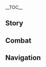 {{CharacterTabs}}
{{LanguageTabs}}

__TOC__
==Story==
{{VO/Story
|character           = Ganyu
|language            = ko
|name                = 감우

|vo_01_01_title      = 첫 만남...
|vo_01_01_subtitle   = Hello
|vo_01_01_file       = VO_{language}{character} Hello.ogg
|vo_01_01_tx         = 알겠습니다. 파견 근무의 「계약」을 완성했으니 한 번 보세요. 오늘부터 당신을 위해… 어… 아! 서명을 안 했다고요? 잠시만요. 음… 이름은 감, 감우… 휴, 다 됐습니다. 그래서 구체적인 업무는 뭐죠?
|vo_01_01_rm         = Algesseupnida. Pagyeon geunmu-ui "Gyeyak"eul wanseonghaesseuni han beon boseyo. Oneulbuteo dangsineul wihae... eo... a! Seomyeong-eul an haetdagoyo? Jamsimanyo. Eum... ireumeun Gam, Gamu... hyu, da dwaesseupnida. Geuraeseo guchejeogin eommuneun mwojyo?
|vo_01_01_tl         = Alright. I have finished the "Contract" of the dispatch service, so take a look. From today, I will work for you... oh... ah! I didn't sign my name? Wait a moment. Hmm... my name is Gan, Ganyu... phew, it's all done. So what are the details?

|vo_02_01_title      = 잡담・느슨함
|vo_02_01_subtitle   = Chat: Relaxed
|vo_02_01_file       = VO_{language}{character} Chat - Relaxed.ogg
|vo_02_01_tx         = 편안한 분위기… 마음에 들어요
|vo_02_01_rm         = Pyeonanhan bunwigi... maeume deureoyo
|vo_02_01_tl         = A comfortable atmosphere... I like it.
|vo_02_02_title      = 잡담・경청
|vo_02_02_subtitle   = Chat: Attentive
|vo_02_02_file       = VO_{language}{character} Chat - Attentive.ogg
|vo_02_02_tx         = 초원에 엎드리면 대지의 심장 소리를 들을 수 있어요
|vo_02_02_rm         = Chowone eopdeurimyeon daeji-ui simjang sorireul deureul su isseoyo
|vo_02_02_tl         = If you lie face down on the meadow, you can hear the heartbeat of the earth.
|vo_02_03_title      = 잡담・초조함
|vo_02_03_subtitle   = Chat: Anxious
|vo_02_03_file       = VO_{language}{character} Chat - Anxious.ogg
|vo_02_03_tx         = 일…일을 아직 다 못 끝냈는데… 정말 미리 휴식해도 되는 걸까요?
|vo_02_03_rm         = Il... ireul ajik da mot kkeutnaetneunde... jeongmal miri hyusikhaedo doeneun geolkkayo?
|vo_02_03_tl         = Work... I didn't finish all my work... can I really rest first?

<!-- Weather -->
|vo_03_01_title      = 비가 올 때・걱정
|vo_03_01_subtitle   = When It Rains: Worries
|vo_03_01_file       = VO_{language}{character} When It Rains - Worries.ogg
|vo_03_01_tx         = 비운상회에서 기르는 예상꽃은 충분한 비가 필요해요. 음… 하지만 화물을 운송하는 사람들은 비가 그친 후 진흙탕이 된 산길을 싫어하죠…
|vo_03_01_rm         = Biunsanghoeeseo gireuneun yesangkkocheun chungbunhan biga piryohaeyo. Eum... hajiman hwamureul unsonghaneun saramdeureun biga geuchin hu jinheuktang-i doen sangireul sireohajyo...
|vo_03_01_tl         = The silk flowers that are cultivated from the Feiyun Commerce Guild need enough rain. Hmm... but the people who transport cargo dislike the mountain road that became mud after rain...
|vo_03_02_title      = 비가 올 때・빗소리 듣기
|vo_03_02_subtitle   = When It Rains: Listening to the Rain
|vo_03_02_file       = VO_{language}{character} When It Rains - Listening to the Rain.ogg
|vo_03_02_tx         = 정원에서 빗소리를 듣는 건 참 좋지만, 너무 사치에요
|vo_03_02_rm         = Jeong'woneseo bitsorireul deutneun geon cham jochiman, neomu sachieyo
|vo_03_02_tl         = It's nice to hear rain sounds in the garden, but it's a luxury.
|vo_03_03_title      = 비가 그친 후…
|vo_03_03_subtitle   = After the Rain
|vo_03_03_file       = VO_{language}{character} After the Rain.ogg
|vo_03_03_tx         = 네? 날이 갰다고요? 언제…
|vo_03_03_rm         = Ne? Nari gaetdagoyo? Eonje...
|vo_03_03_tl         = Yes? The sky cleared up? When...
|vo_03_04_title      = 햇살이 좋을 때...
|vo_03_04_subtitle   = When the Sun Is Out
|vo_03_04_file       = VO_{language}{character} When the Sun Is Out.ogg
|vo_03_04_tx         = 음, 기분 좋은 공기네요
|vo_03_04_rm         = Eum, gibun joeun gonggineyo
|vo_03_04_tl         = Mhm, the air feels pleasant.
|vo_03_05_title      = 바람이 불 때...
|vo_03_05_subtitle   = When It's Windy
|vo_03_05_file       = VO_{language}{character} When It's Windy.ogg
|vo_03_05_tx         = 아, 유리백합 향기는 정말 좋네요…
|vo_03_05_rm         = A, yuribaekhap hyanggineun jeongmal jonneyo...
|vo_03_05_tl         = Ah, the scent of glaze lilies are so fine...

|vo_04_01_title      = 아침 인사…
|vo_04_01_subtitle   = Good Morning
|vo_04_01_file       = VO_{language}{character} Good Morning.ogg
|vo_04_01_tx         = 좋은 아침입니다. 어… 제 머리에 헝클어진 곳이라도 있나요? 제 머리 장식을… 그렇게 빤히 보지 말아 주세요
|vo_04_01_rm         = Joeun achimipnida. Eo... je meorie heongkeureojin gosirado innayo? Je meori jangsigeul... geureoke ppanhi boji mara juseyo
|vo_04_01_tl         = Good morning. Uh... is there a mess in my hair? Don't stare at my hair ornament... like that/
|vo_04_02_title      = 점심 인사…
|vo_04_02_subtitle   = Good Afternoon
|vo_04_02_file       = VO_{language}{character} Good Afternoon.ogg
|vo_04_02_tx         = 아… 낮잠이 필요해요. 별다른 일이 없다면… 전 먼저 가볼게요
|vo_04_02_rm         = A... natjami piryohaeyo. Byeoldareun iri eopdamyeon... jeon meonjeo gabolkkeyo
|vo_04_02_tl         = Ah... I need a nap. If there is nothing important in particular... I'll take my leave first.
|vo_04_03_title      = 저녁 인사…
|vo_04_03_subtitle   = Good Evening
|vo_04_03_file       = VO_{language}{character} Good Evening.ogg
|vo_04_03_tx         = 수많은 등불이 눈앞에 펼쳐져 있네요. 사람들의 생활은 대체 어떤 모습일까요… 네? 야시장에 함께 가자고요? 아… 죄, 죄송해요. 전 안 갈래요
|vo_04_03_rm         = Sumaneun deungburi nunape pyeolchyeojyeo inneyo. Saramdeul-ui saenghwareun daeche eotteon moseubilkkayo... ne? Yasijang'e hamkke gajagoyo? A... joe, joesonghaeyo. Jeon an gallaeyo
|vo_04_03_tl         = A lot of lanterns are spread out in front of us. What is life like for people... What? Going to the night market together? Oh... I, I'm sorry. I don't want to go.
|vo_04_04_title      = 굿나잇…
|vo_04_04_subtitle   = Good Night
|vo_04_04_file       = VO_{language}{character} Good Night.ogg
|vo_04_04_tx         = 제군이 당신을 지켜주시길, 편안하고 달콤한 꿈 꾸세요
|vo_04_04_rm         = Jeguni dangsineul jikyeojusigil, pyeonanhago dalkomham kkum kkuseyo
|vo_04_04_tl         = May Rex Lapis protect you, have a comfortable and sweet dream.

|vo_05_01_title      = 감우 자신에 대해...
|vo_05_01_subtitle   = About {character}
|vo_05_01_file       = VO_{language}{character} About {character}.ogg
|vo_05_01_tx         = 제 일은 제군과의 「계약」에 따라, 리월의 많은 생명을 위해 최고의 복지를 강구하는 것이죠
|vo_05_01_rm         = Je ireun jegungwaui "Gyeyak"e ttara, Riwol-ui maneun saengmyeong'eul wihae choego-ui bokjireul gangguhaneun geosijyo
|vo_05_01_tl         = My job is to work on the best welfare for many lives in Liyue, according to my "Contract" with Rex Lapis.

|vo_06_01_title      = 우리에 대해・업무
|vo_06_01_subtitle   = About Us: Work
|vo_06_01_file       = VO_{language}{character} About Us - Work.ogg
|vo_06_01_tx         = 오늘의 업무는 진작 다 마쳤어요. 추,추가 근무요? …알겠습니다. 최선을 다해 완료할게요
|vo_06_01_rm         = Oneurui eommuneun jinjak da machyeosseoyo. Chu, chuga geunmuyo? ...Algesseupnida. Choesoneul dahae wanryohalgeyo
|vo_06_01_tl         = I've already finished today's work. E, extra work? ...I see. I'll do my best to complete it.
|vo_06_02_title      = 우리에 대해・부탁
|vo_06_02_subtitle   = About Us: Requests
|vo_06_02_file       = VO_{language}{character} About Us - Requests.ogg
|vo_06_02_tx         = 인간에 대한 이야기를 더 많이 알고 싶어요… 특히, 당신이 그들에 대해 어떻게 평가하는지 알고 싶어요. 왜냐면 당신은 티바트 대륙의 평범한 사람들과는 다르니까요. 저도 그렇고요… 부디 저에게 전부 알려주세요
|vo_06_02_rm         = Ingane daehan iyagireul deo mani algo sipeoyo... teukhi, dangsini geudeure daehae eotteoke pyeonggahaneunji algo sipeoyo. Waenyamyeon dangsineun Tibateu daeryuk-ui pyeongbeomhan saramdeulgwaneun dareunikkayo. Jeodo geureotgoyo... budi jeoege jeonbu allyeojuseyo
|vo_06_02_tl         = I'd like to know more stories about humans... Especially, I'd like to know how you evaluate them. Because you're not like the average person on Teyvat. So am I... Please tell me everything.
|vo_06_03_title      = 우리에 대해・평가
|vo_06_03_subtitle   = About Us: Evaluation
|vo_06_03_file       = VO_{language}{character} About Us - Evaluation.ogg
|vo_06_03_tx         = 음… 전, 당신이 제 업무에 대해 어떻게 평가하는지 알고 싶어요. …일반 보물상자의 레벨인가요 아니면 화려한 보물상자의 레벨인가요. 괘, 괜찮아요. 받아들일 수 있어요
|vo_06_03_rm         = Eum... jeon, dangsini je eommue daehae eotteoke pyeonggahaneunji algo sipeoyo. ...Ilban bomulsangja-ui reberingayo animyeon hwaryeohan bomulsangja-ui reberingayo. Gwae, gwaenchanayo. Badadeuril su isseoyo
|vo_06_03_tl         = Hmm... I want to know how you evaluate my tasks. ...Is it the level of a normal chest, or a luxurious chest. I, it's alright. I can handle it.

|vo_07_01_title      = 「신의 눈」에 대해...
|vo_07_01_subtitle   = About the [[Vision]]
|vo_07_01_file       = VO_{language}{character} About the Vision.ogg
|vo_07_01_tx         = 「모든 권력에는 책임이 따른다」고 하죠. 널리 고금을 볼 수 있는 시야를 지녔지만, 어쩔 수 없이 자신의 삶을 포기하신 제군이야말로 리월에서 가장 피곤한 사람이겠죠. 그에 비해 단순히 평범한 「신의 눈」을 지녀 평범한 책임만 지면 되는 전, 훨씬 편하죠
|vo_07_01_rm         = "Moden gwonryeogeneun chaegimi ttareunda"go hajyo. Neolli gogeumeul bol su inneun siyareul gajyeotjiman, eojjeol su eopssi jasin-ui salmeul pogihasi jeguniyamallo Riworeseo gajang pigonhan saramigetjyo. Geue bihae dansunhi pyeongbeomhan "Sin-ui Nun"eul jinyeo pyeongbeomhan chaegimman jimyeon doeneun jeon, hwolssin pyeonhajyo
|vo_07_01_tl         = There is the saying "All power comes with responsibility". Rex Lapis has a wide view of the world, but he must be the most tired person in Liyue since he had no choice but to give up his life. But I'm much more comfortable with a normal "Vision" and an average responsibility.

|vo_07_02_title      = 하고 싶은 이야기...
|vo_07_02_subtitle   = Something to Share
|vo_07_02_file       = VO_{language}{character} Something to Share.ogg
|vo_07_02_tx         = 「모든 상회가 운집하고 배들이 끝없이 드나들며, 온갖 화물이 들고나고 온 바다를 두루 품네」 사람들은 이렇게 리월을 칭송하죠. 하지만 이런 장관이 있기까지, 수많은 사람의 노력이 있었습니다. 전 이 영광에 걸맞는 마음가짐으로 업무에 임하고 있어요.
|vo_07_02_rm         = "Modeun sanghoega unjiphago baedeuri kkeudeopssi deunadeulmyeo, ongat hwamuri deulgonago on badareul duru pumne" saramdeureun ireoke Riworeul chingsonghajyo. Hajiman ireon janggwani itgikkaji, sumaneun saram-ui noryeogi isseotdapnida. Jeon i yeonggwang'e geolmatneun maeumgajimeuro eommue imhago isseoyo
|vo_07_02_tl         = "All the shops are crowded, ships come and go endlessly, all kinds of cargo come and go, and it embraces the whole sea," People praise Liyue like this. But there has been a lot of effort from people until this grand sight could be seen. I'm working with a mindset worthy of this honor.
|vo_07_03_title      = 흥미있는 일・이름
|vo_07_03_subtitle   = Interesting Facts: Name
|vo_07_03_file       = VO_{language}{character} Interesting Facts - Name.ogg
|vo_07_03_tx         = 리월에서 사는 모든 강아지에게 이름을 지어줬어요. 어떤 강아지는 다른 이름으로 불러도 반응을 보입니다. 정말 대단하죠. 누군가 갑자기 절 「고설」이라고 부른다면 전 반응하지 못할 거예요
|vo_07_03_rm         = Riworeseo saneun modeun gang'ajiege ireumeul jieojwosseoyo. Eotteon gang'ajineun dareun ireumeuro bulleodo bang'eung'eul boindapnida. Jeongmal daedanhajyo. Nugunga gapjagi jeol "Goseol"irago bureundamyeon jeon baneunghaji mothal geoeyo
|vo_07_03_tl         = I named all dogs that live in Liyue. Some dogs respond even though I call it with another name. Very incredible. If someone suddenly calls me "Bantu", I couldn't respond.
|vo_07_04_title      = 흥미있는 일・청심
|vo_07_04_subtitle   = Interesting Facts: Qingxin
|vo_07_04_file       = VO_{language}{character} Interesting Facts - Qingxin.ogg
|vo_07_04_tx         = 청심화 꽃잎은 맛있어요… 매우 맛있다고 할 수 있죠. 너무 맛있어서 차마 옥경대에 심질 못하고 있어요. 혹시라도 못 참고… 에? 엄청… 쓰다고요? 하지만 청심화는 원래 그런 맛이잖아요
|vo_07_04_rm         = Cheongsimhwa kkotipeun masisseoyo... maeu masitdago hal su itjyo. Neomu masisseoseo chama okgyeongdaee simjil mothago isseoyo. Hoksirado mot chamgo... e? Eomcheong... sseudagoyo? Hajiman cheongsimhwaneun wonrae geureon masijanayo
|vo_07_04_tl         = Qingxin flower petals are delicious... it's very delicious. It's so delicious that I can't plant it in Yujing Terrace. Just in case I can't stand it and... What? It's very bitter? But that's how Qingxin flowers taste.

|vo_08_01_title      = 모락스에 대해・신뢰
|vo_08_01_subtitle   = About [[Morax]]: Trust
|vo_08_01_file       = VO_{language}{character} About Morax - Trust.ogg
|vo_08_01_tx         = 전 제군을 절대적으로 신뢰합니다. 그때 제군이 계셨기에 우리는 마물과 바다의 괴수를 처치하고 이곳의 평화를 지킬 수 있었죠. 제군이 모두를 지키던 모습, 천 년이 넘는 우정을 전 잊지 못할 겁니다
|vo_08_01_rm         = Jeon jeguneun jeoldaejeogeoro sinroehapnida. Geuttae jeguni gyesyeotgie urineun mamulgwa bada-ui goesureul cheochihago igosui pyeonghwareul jikil su isseotjyo. Jeguni modureul jikideon moseup, cheon nyeoni neomneun ujeong'eul jeon itji mothal geopnida
|vo_08_01_tl         = I have absolute confidence in Rex Lapis. We were able to get rid of demons and sea monsters and keep peace here because of Rex Lapis then. I'll never forget how Rex Lapis protected everyone, and our friendship over a thousand years.

|vo_08_02_title      = 모락스에 대해・추종
|vo_08_02_subtitle   = About Morax: Follower
|vo_08_02_file       = VO_{language}{character} About Morax - Follower.ogg
|vo_08_02_tx         = 제군의 결단은 항상 리월의 수많은 생명에게 큰 복을 가져다줬죠. 그런 점에서 전 그분을 무척 존경해요. 그렇게 되고 싶기도 하고… 하지만 때론 제군의 발걸음을 좇으려고 할수록 긴장해서 더 실수를 하더라고요…
|vo_08_02_rm         = Jegun-ui gyeoldaneun hangsang Riwol-ui sumaneun sangmyeong'ege keun bogeul gajyeodajwotjyo. Geureon jeomeseo jeon geubuneul mucheok jongyeonghaeyo. Geureoke doego sipgido hago... hajiman ttaeron jegun-ui balgeoreumeul jocheuryeogo halsurok ginjanghaeseo deo silsureul hadeoragoyo...
|vo_08_02_tl         = Rex Lapis' decisions have always brought great blessings to many lives in Liyue. I admire him very much in that aspect. I'd like to be like him... but sometimes the more I try to follow Rex Lapis, the more I get nervous and make mistakes...

|vo_08_03_title      = 응광에 대해...
|vo_08_03_subtitle   = About [[Ningguang]]
|vo_08_03_file       = VO_{language}{character} About Ningguang.ogg
|vo_08_03_tx         = 「천권」을 역임하면 리월의 고대 율법을 해석하고 보충하게 되죠. 그중에서도 현재 「천권」이신 응광님의 처리 효율은 아무도 따라잡을 수 없죠. 다만 효율과 효과를 우선으로 추구하는 그녀의 태도는 종종 지적을 당하곤 하죠. 트집을 잡는 게 포용보다 훨씬 쉬우니까요
|vo_08_03_rm         = "Cheongwon"eul yeogimhamyeon Riwol-ui godae yulbeobeul haeseokhago bochunghage doejyo. Geujung'eseodo hyeonjae "Cheongwon"isin Eunggwangnim-ui cheori hyoyureun amudo ttarajabeul su eopjyo. Daman hyoyulgwa hyogwareul useoneuro chuguhaneun geunyeo-ui taedoneun jongjong jijeogeul danghagon hajyo. Teujibeul japneun ge poyongboda hwolssin swiunikkayo
|vo_08_03_tl         = When you serve as the "Tianquan", you interpret and supplement the ancient laws of Liyue. Among them, no one can catch up with the processing efficiency of Ningguang, who is currently the "Tianquan". However, her attitude toward efficiency and effectiveness is often pointed out. It's much easier to find fault with than to embrace.

|vo_08_04_title      = 각청에 대해・서먹함
|vo_08_04_subtitle   = About [[Keqing]]: Estrangement
|vo_08_04_file       = VO_{language}{character} About Keqing - Estrangement.ogg
|vo_08_04_tx         = 전 그녀가 제군을 대하는 태도를 받아들일 수 없어요. 하지만… 제군께선 「감우, 이게 지금 리월에 필요한 사람이야」라고 말씀하셨죠. 제가 너무 어리석었어요. 제군의 말의 속뜻을 이해하려면 더 많은 일을 경험해 봐야겠죠
|vo_08_04_rm         = Jeon geunyeoga jeguneul daehaneun taedoreul badadeuril su eopsseoyo. Hajiman... jegunkkeseon "Gamu, ige jigeum Riwore piryohan saramiya"rago malsseumhasyeotjyo. Jega neomu eoriseogeosseoyo. Jegun-ui mal-ui soktteuseul ihaeharyeomyeon deo maneun ireul gyeongheomhae bwayagejjyo
|vo_08_04_tl         = I can't accept the way she talks about Rex Lapis. But... Rex Lapis said, "Ganyu, this is the woman who Liyue needs right now". I was so stupid. I'll have to experience more to understand what Rex Lapis means.

|vo_08_05_title      = 각청에 대해・관점 변화
|vo_08_05_subtitle   = About Keqing: Changing Perspective
|vo_08_05_file       = VO_{language}{character} About Keqing - Changing Perspective.ogg
|vo_08_05_tx         = 최근 그녀가 먼저 저에게 찾아와 벽수상로를 수리하는 방안을 논의하기 시작했어요. 게다가 제게 제군이라면 어떻게 했을지 물어봤어요. 그녀가 계속해서 상황을 분석하고 해결책을 생각해내는 모습을 보고… 조금이나마 그녀를 이해할 수 있게 됐어요
|vo_08_05_rm         = Choegeun geunyeoga meonjeo jeoege chajawa byeoksusangroreul surihaneun bang'aneul nonuihagi sijakaesseoyo. Gedaga jege jeguniramyeon eotteoke haesseulji mureobwasseoyo. Geunyeoga gyesokhaeseo sanghwang'eul bunseokhago haegyeolchaegeul saenggakhaenaeneun moseubeul bogo... jogeuminama geunyeoreul ihaehal su itge dwaesseoyo
|vo_08_05_tl         = Recently, she came to me first and started discussing how to repair the Bishui Waterway. Besides, she asked me what I would do if Rex Lapis were here. Seeing her continuing to analyze the situation and coming up with solutions... I could understand her a little bit.

|vo_08_06_title      = 행추에 대해...
|vo_08_06_subtitle   = About [[Xingqiu]]
|vo_08_06_file       = VO_{language}{character} About Xingqiu.ogg
|vo_08_06_tx         = 비운상회의 그 푸른 옷의 소년, 그는 그의 부친과 형처럼 직물 경영에 크게 신경 쓰는 것 같지는 않아요. 아마 그에겐 더욱 중요한 일이 있는 거겠죠. 물론… 제 추측이지만…
|vo_08_06_rm         = Biunsanghoe-ui geu pureun osui sonyeon, geuneun geu-ui buchingwa hyeongcheoreom jikmul gyeong'yeong'e keuge singyeong sseuneun geot gatjineun annayo. Ama geuegen deouk jung'yohan iri itneun geogejjyo. Mullon... je cheuchugijiman...
|vo_08_06_tl         = The blue-clad boy of the Feiyun Commerce Guild, he doesn't seem to care much about textile management like his father and older brother. Maybe he has something more important to do. Of course... it's just my guess...

|vo_08_07_title      = 향릉에 대해...
|vo_08_07_subtitle   = About [[Xiangling]]
|vo_08_07_file       = VO_{language}{character} About Xiangling.ogg
|vo_08_07_tx         = 향릉은 엄청 유명해요! 하지만… 전 「만민당」 근처엔 못 가겠어요… 그냥… 하, 못 가겠다니까요. 조, 좋아요. 비밀도 아니니 말할게요. 그곳엔 맛있는 음식 냄새로 가득하죠. 홀린 듯이 음식을 주문해 버리면 채소 요리도… 하… 절제할 수 없게 돼요. 그렇게 되면…
|vo_08_07_rm         = Hyangreung'eun eomcheong yumyeonghaeyo! Hajiman... jeon "Manmindang" geuncheoen mot gagesseoyo... geunyang... ha, mot gagetdanikkayo. Jo, joayo. Bimildo anini malhalkkeyo. Geugosen masinneun eumsik naemsaero gadeukhajyo. Hollin deusi eumsigeul jumunhae beorimyeon chaeso yorido... ha... jeoljehal su eopkke dwaeyo. Geureoke doemyeon...
|vo_08_07_tl         = Xiangling is very famous! But... I can't go anywhere near "Wanmin Restaurant"... It's just... ha, I can't go. O, okay. It's not even a secret, so I'll tell you. The place is filled with the smell of delicious food. If I order food like I'm possessed by something, the vegetable dish... sigh... I can't control myself. If that happens...

|vo_08_08_title      = 북두에 대해…
|vo_08_08_subtitle   = About [[Beidou]]
|vo_08_08_file       = VO_{language}{character} About Beidou.ogg
|vo_08_08_tx         = 최근 옥경대에서 남십자 함대에 대한 불평이 끊이질 않고 있습니다. 하지만 제 생각엔 북두 함장이 리월을 위해 세운 공은 유언비어를 날조하는 놈들보다 훨씬… 이런, 제가 말실수를 했네요
|vo_08_08_rm         = Choegeun okgyeongdaeeseo namsipja hamdaee daehan bulpyeong'i kkeunijil anko isseupnida. Hajiman je saenggagen Bukdu hamjang-i Riworeul wihae seun gong'eul yueonbieoreul naljohaneun nomdeulboda hwolssin... ireon, jega malsilsureul haenneyo
|vo_08_08_tl         = Recently, complains about The Crux is endless in Yujing Terrace. But I think the credit that Captain Beidou built for Liyue is far more than the scaremongering... Oh, no, I made a slip of the tongue.

|vo_08_09_title      = 요요에 대해...
|vo_08_09_subtitle   = About [[Yaoyao]]
|vo_08_09_file       = VO_{language}{character} About Yaoyao.ogg
|vo_08_09_tx         = 요요… 전 총무부에서 아는 사람의 부탁을 받고, 그녀가 배에 오르지 못하도록 그녀를 돌봤어요. 총무부의 업무 범위요? 어… 음, 글쎄요
|vo_08_09_rm         = Yoyo... jeon chongmubuseo aneun saram-ui butageul batgo, geunyeoga baee oreuji mothadorok geunyeoreul dolbwasseoyo. Chongmubu-ui eommu beomwiyo? Eo... eum, geulsseyo
|vo_08_09_tl         = Yaoyao... I was asked by an acquaintance at the General Affairs Department to take care of her so that she wouldn't get on board. The scope of work in the General Affairs Department? Uh... well, I have no idea.

|vo_08_10_title      = 소에 대해...
|vo_08_10_subtitle   = About [[Xiao]]
|vo_08_10_file       = VO_{language}{character} About Xiao.ogg
|vo_08_10_tx         = 그는 줄곧 인간과 거리를 유지해왔어요. 본인의 성격 때문이겠죠… 그를 충분히 이해할 수 있지만, 그에게 「접근」을 할 수는 없어요. 그와 함께 「계약」을 이행하는 동료가 없어졌으니…
|vo_08_10_rm         = Geuneun julgot ingangwa georireul yujihaewasseoyo. Bonin-ui seonggyeok ttaemunigetjyo... geureul chungbunhi ihaehal su itjiman, geuege "Jeopgeun"eul hal suneun eopsseoyo. Geuwa hamkke "Gyeyak"eul ihaenghaneun dongryoga eopsseojyeosseuni...
|vo_08_10_tl         = He has kept his distance from humans all the time. It's probably because of his personality... I can fully understand him, but I can't "Approach" him. With him, there's no other colleague fulfilling the "Contract"...

|vo_08_11_title      = 연비에 대해...
|vo_08_11_subtitle   = About [[Yanfei]]
|vo_08_11_file       = VO_{language}{character} About Yanfei.ogg
|vo_08_11_tx         = 연비요…? 그녀는 세상 물정 모르는 어린 소녀였을 때부터 제게 계약을 지키며 행복하게 살아야 한다고 말했어요. 지금은 아주 훌륭히 자라 리월의 유명인이 되었죠. 법률 고문이 하는 일은 아주 복잡하지만, 그녀가 늘 아무 걱정 없어 보여서 저도 안심돼요
|vo_08_11_rm         = Yeonbiyo...? Geunyeoneun sesang muljeong moreuneun eorin sonyeoyeosseul ttaebuteo jege gyeyageul jikimyeo haengbokhage saraya handago malhaesseoyo. Jigeumeun aju hullyunghi jara Riwol-ui yumyeong'ini doeeotjyo. Beopryul gomuni haneun ireul aju bokjaphajiman, geunyeoga neul amu geokjeong eopsseo boyeoseo jeodo ansimdwaeyo
|vo_08_11_tl         = Yanfei...? She's been telling me that I should live a happy life keeping my contract since she was a little girl. Now she's grown up to be a celebrity in Liyue. A legal counselor's job is very complicated, but I'm relieved that she always seems carefree.

|vo_08_12_title      = 신학에 대해…
|vo_08_12_subtitle   = About [[Shenhe]]
|vo_08_12_friendship = 4
|vo_08_12_file       = VO_{language}{character} About Shenhe.ogg
|vo_08_12_tx         = 그녀를 결코 잘 아는 편은 아니에요. 류운진군이 그녀에 대해 말하는 것만 몇 번 들었는데, 성격이 사납다고 해요. 성질을 억누르지 못하면 쉽게 주변을 파괴한다더라구요. 음… 너무 한가해서 그런 거 아닐까요? 제… 제가 일을 소개해줘야 하려나요?
|vo_08_12_rm         = Geunyeoreul gyeolko jal aneun pyeoneun anieyo. Ryuunjinguni geunyeoe daehae malhaneun geotman myeot beon deureotneunde, seonggyeogi sanapdago haeyo. Seongjireul eoknureuji mothamyeon swipge jubyeoneun pagoehandadeoraguyo. Eum... neomu hangahaeseo geureon geo anilkkayo? Je... jega ireul sogaehaejwoya haryeonayo?
|vo_08_12_tl         = I don't know her very well. I've only heard what Cloud Retainer said about her a few times, and she's said to have a fierce personality. When she cannot control her temper, she could easily destroy the surroundings. Hmm... isn't it because she's too free? S...should I introduce her to some work?

|vo_08_13_title      = 야란에 대해…
|vo_08_13_subtitle   = About [[Yelan]]
|vo_08_13_friendship = 4
|vo_08_13_file       = VO_{language}{character} About Yelan.ogg
|vo_08_13_tx         = 야란 씨가 일 년 중 근 7할 정도 결근 상태이긴 하지만, 응광 님이 그분에게 그런 특권을 준 데엔 그럴 만한 이유가 있을 거예요. 물론, 제가 알아야 할 일이 아니라 구체적인 건 잘 모르겠네요. 하지만 전에 월해정으로 돌아가는 길에 야란 씨가 사람들과 담소 나누고 차 마시면서 아침 식사를 하고 있는 걸 본 적이 있어요. 그걸 보니까… 어쩐지 좀 부러웠어요
|vo_08_13_rm         = Yaran ssiga il nyeon jung geun chilhal jeongdo gyeolgeun sangtaeigin hajiman, Eunggwang nimi geubunege geureon teukgwoneul jun deen geureol manhan iyuga isseul geoyeyo. Mullon, jega araya hal iri anira guchejeogin geon jal moreugenneyo. Hajiman jeone wolhaejeong'euro doraganeun gire Yaran ssiga saramdeulgwa damso nanugo cha masimyeonseo achim siksareul hago inneun gol bon jeogi isseyo. Geugeol bonikka... eojjeonji jom bureowosseoyo
|vo_08_13_tl         = Although Ms. Yelan is absent for about 70 percent of the year, there must be a good reason why Ms. Ningguang gave her that privilege. Of course, I don't know the specifics, since not what I need to know. But I've seen Ms. Yelan chatting with people and having breakfast over tea on her way back to Yuehai Pavilion before. Seeing that... I was a bit envious.

|vo_09_01_title      = 감우에 대해 알기・첫 번째
|vo_09_01_subtitle   = More About {character}: I
|vo_09_01_file       = VO_{language}{character} More About {character} - 01.ogg
|vo_09_01_tx         = 임시적인 업무요? 아, 구체적으로 말씀하실 필요 없어요. 요구 사항을 적어서 여기에 놓아주세요
|vo_09_01_rm         = Imsijeogin eommuyo? A, guchejeogeuro malsseumhasil piryo eopsseoyo. Yogu sahang'eu jeogeoseo yeogie noajuseyo
|vo_09_01_tl         = Temporary work? Oh, you don't have to be specific. Please write down the requirements and put them here.
|vo_09_02_title      = 감우에 대해 알기・두 번째
|vo_09_02_subtitle   = More About {character}: II
|vo_09_02_file       = VO_{language}{character} More About {character} - 02.ogg
|vo_09_02_tx         = 「감우에 대해 더 많이 알고 싶어」… 이, 이건 무슨 일에 필요한 거죠? 저, 전 이런 걸 처리해본 적이 없어서… 작년 연말의 업무 보고서를 외우면 될까요? 아, 안 되는군요
|vo_09_02_rm         = "Gamue daehae deo mani algo sipeo"... i, igeon museun ire piryohan geojyo? Jeo, jeon ireon geol cheorihaebon jeogi eopsseoseo... jaknyeon yeonmal-ui eommu bogoseoreul oeumyeon doelkkayo? A, an doeneungunyo
|vo_09_02_tl         = "I want to know more about Ganyu"... W, what is this for? I, I haven't taken care of those... should I memorize last year's end of the year task report? Ah, I can't.
|vo_09_03_title      = 감우에 대해 알기・세 번째
|vo_09_03_subtitle   = More About {character}: III
|vo_09_03_file       = VO_{language}{character} More About {character} - 03.ogg
|vo_09_03_tx         = 생각해봤는데… 「업무」라면, 부끄러워할 필요 없겠죠. 저에 대해 알고 싶다면, 이 머리 장식부터… 사실 이건 뿔이에요. 제 몸에는 신수 「기린」의 피가 흐르죠. 음… 이해되셨으면 이 비밀 유지 계약서에 서명해 주세요. 절대 다른 사람에게 이야기하면 안 돼요…
|vo_09_03_rm         = Saenggakhaebwanneunde... "Eommu"ramyeon, bukkeureowohal piryo eopgejjyo. Joe daehae algo sipdamyeon, i meori jangsikbuteo... sasil igeon ppurieyo. Je momeneun sinsu "Girin"ui piga heureujyo. Eum... ihaedoesyeosseumyeon i bimil yuji gyeyakseoe seomyeonghae juseyo. Jeoldae dareun saramege iyagihamyeon an dwaeyo...
|vo_09_03_tl         = I've been thinking... if it's "Business", I shouldn't be shy. If you want to know about me, start with this hair ornament... it's actually a horn. I have the blood of Adepti, the "Qilin". Well... if you understand, please sign this confidentiality agreement. You should never tell anyone else...
|vo_09_04_title      = 감우에 대해 알기・네 번째
|vo_09_04_subtitle   = More About {character}: IV
|vo_09_04_file       = VO_{language}{character} More About {character} - 04.ogg
|vo_09_04_tx         = 전 신수의 혼혈 후예지만 동시에 인간의 피도 흐르고 있어요. 몇 년이 지났는데도, 제가 리월항 인간의 삶에 녹아들었는지는 모르겠네요… 아마 땅을 파고들어가는 풀 슬라임처럼 데이터와 보고서에 파묻혀 도피하는 거겠죠
|vo_09_04_rm         = Jeon sinsu-ui honhyeol huyejiman dongsie ingan-ui pido heureugo isseoyo. Myeot nyeoni jinatneundedo, jega Riwolhang ingan-ui salme nogadeureotneunjineun moreugenneyo... ama ttang'eul pagodeureoganeun pul seullaimcheoreom deiteowa bogoseoe pamuchyeo dopihaneun geogejjyo
|vo_09_04_tl         = I'm a descendant between Adepti and human, so at the same time, human blood is flowing in my veins. Years later, I don't know if I've been incorporated into the life of a human in Liyue Harbor... Maybe I'm just like a dedro slime digging into the ground, burying it in data and reports and fleeing away.
|vo_09_05_title      = 감우에 대해 알기・다섯 번째
|vo_09_05_subtitle   = More About {character}: V
|vo_09_05_file       = VO_{language}{character} More About {character} - 05.ogg
|vo_09_05_tx         = 저와 이야기해 줘서 고마워요. 당신을 만난 후, 10여 년 동안 가장 말을 많이 한 것 같아요… 이렇게 훈련을 계속한다면 비서 외에 다른 직업에도 종사할 수 있겠어요. 몇 백 년 동안 익숙해지면, 치명적인 실수는 안 하겠죠
|vo_09_05_rm         = Jeowa iyagihae jwoseo gomawoyo. Dangsineul mannan hu, sibyeo nyeon dong'an gajang mareul mani han geot gatayo... ireoke hunryeoneul gyesokhandamyeon biseo oee dareun jigeobedo jongsahal su itgesseoyo. Myeot baek nyeon dong'an iksukhaejimyeon, chimyeongjeogin silsuneun an hagejjyo
|vo_09_05_tl         = Thank you for talking to me. After meeting you, I think I talked the most for more than 10 years... If I continue training like this, I will be able to work in other jobs besides being a secretary. If I get used to it for hundreds of years, I won't make a fatal mistake.

|vo_10_01_title      = 감우의 취미...
|vo_10_01_subtitle   = {character}'s Hobbies
|vo_10_01_file       = VO_{language}{character} Hobbies.ogg
|vo_10_01_tx         = 취미라, 취미는… 일이에요. 네? 일은 취미가 아니라고요? 왜요? 취미는 자신이 하고 싶고, 하면 즐거운 일을 말하는 게 아닌가요? 그럼 취미가 일인 게 무슨 문제가 되나요?
|vo_10_01_rm         = Chwimira, chwimineun... irieyo. Ne? Ireun chwimiga aniragoyo? Waeyo? Chwimineun jasini hago sipgo, hamyeon jeulgeoun ireul malhaneun ge aningayo? Geureom chwimiga irin ge museun munjega doenayo?
|vo_10_01_tl         = Hobby, my hobby is... it's working. Huh? Working is not a hobby? Why? Isn't your hobby about what you want to do and what you enjoy doing? Then what's wrong with having a hobby like working?
|vo_10_02_title      = 감우의 고민...
|vo_10_02_subtitle   = {character}'s Troubles
|vo_10_02_file       = VO_{language}{character} Troubles.ogg
|vo_10_02_tx         = 사람들은 왜 항상… 자신의 가치가 남보다 높다는 걸 증명하려고 안달일까요? 존재한다는 것 자체가 충분히 아름다운 일이잖아요?
|vo_10_02_rm         = Saramdeureun wae hangsang... jasin-ui gachiga namboda nopdaneun geol jeungmyeongharyeogo andarilkkayo? Jonjaehandaneun geot jachega chungbunhi areumdaun irijanayo?
|vo_10_02_tl         = Why do people always... fret to prove that they're worth more than anyone else? Existing itself is beautiful enough by itself, right?
|vo_10_03_title      = 좋아하는 음식...
|vo_10_03_subtitle   = Favorite Food
|vo_10_03_file       = VO_{language}{character} Favorite Food.ogg
|vo_10_03_tx         = 「먹고 마시는 건 풍요로워야 한다」가 제 수칙입니다. 그러니 저 「선도장」 좀 제 시야에서 치워주세요…
|vo_10_03_rm         = "Meokgo masineun geon pung'yorowoya handa"ga je suchigipnida. Geureoni jeo "Seondojang" jom je siyaeseo chiwojuseyo...
|vo_10_03_tl         = "Eating and drinking should be rich" is my rule. So please get that "Adeptus' Temptation" out of my sight...
|vo_10_04_title      = 싫어하는 음식...
|vo_10_04_subtitle   = Least Favorite Food
|vo_10_04_file       = VO_{language}{character} Least Favorite Food.ogg
|vo_10_04_tx         = 우리 일족은 엄격한 채식주의자예요. 육류 요리는 사절이에요. 음, 맞아요. 돼지기름으로 튀긴 채소 완자도 안 돼요… 안 된다구요 (뜨끔) 전 냄새로 알아차릴 수 있어요
|vo_10_04_rm         = Uri iljogeun eomgyeokhan chaesikjuuijayeyo. Yukryu yorineun sajeorieyo. Eum, majayo. Dwaejigireumeuro twigin chaeso wanjado an dwaeyo... an doendagoyo. Jeon naemsaero aracharil su isseoyo
|vo_10_04_tl         = My kind are strict vegetarians. Meat dishes are not allowed. Well, that's right. No vegetable meatballs fried in pork oil... no. I can tell by the smell it.

<!-- Receiving a Gift -->
|vo_11_01_title      = 선물 획득・첫 번째
|vo_11_01_subtitle   = Receiving a Gift: I
|vo_11_01_file       = VO_{language}{character} Receiving a Gift - 01.ogg
|vo_11_01_tx         = 아주 제대로 된 요리네요…. 아! 제가 너무 많이 먹었나요?
|vo_11_01_rm         = Aju jedaero doen yorineyo... A! Jega neomu mani meogeotnayo?
|vo_11_01_tl         = It's a decent food... Ah! Did I eat too much?

|vo_11_02_title      = 선물 획득・두 번째
|vo_11_02_subtitle   = Receiving a Gift: II
|vo_11_02_file       = VO_{language}{character} Receiving a Gift - 02.ogg
|vo_11_02_tx         = 제가 먹는 거에 많이 까다로운 편인데, 정말 고생하셨어요…
|vo_11_02_rm         = Jega meokneun geoe mani kkadaroun pyeoninde, jeongmal gosaenghasyeosseoyo...
|vo_11_02_tl         = I'm very picky when it comes to food, you have worked so hard...

|vo_11_03_title      = 선물 획득・세 번째
|vo_11_03_subtitle   = Receiving a Gift: III
|vo_11_03_file       = VO_{language}{character} Receiving a Gift - 03.ogg
|vo_11_03_tx         = 마음은 알겠어요. 하지만 기름진 음식은… 사양할게요
|vo_11_03_rm         = Maeumeun algesseoyo. Hajiman gireumji eumsigeun... sayanghalgeyo
|vo_11_03_tl         = I understand. But I will decline... oily food.

|vo_12_01_title      = 생일…
|vo_12_01_subtitle   = Birthday
|vo_12_01_file       = VO_{language}{character} Birthday.ogg
|vo_12_01_tx         = 생일 축하해요. 당신에게 이렇게 오랫동안 신세를 졌는데, 선물도 준비하지 못했네요. 이거 참… 손 뒤에 숨긴 거요? 휴… 다 봤군요… 실패한 청심화 푸딩이에요… 완벽하게 만들겠다고 다짐했는데… 맛, 맛있다고요? 저, 정말요…?
|vo_12_01_rm         = Saeng'il chukhahaeyo. Dangsinege ireoke oraetdong'an sinsereul jyeotneunde, seonmuldo junbihaji mothaetneyo. Igeo cham... son dwie sumgin geoyo? Hyu... da bwatgunyo... silpaehan cheongsimhwa puding'ieyo... wanbyeokhage mandeulgetdago dajimhaenneunde... mat, masitdagoyo? Jeo, jeongmalyo...?
|vo_12_01_tl         = Happy birthday. I owed you for this long, but I haven't even prepared a present. This is... this thing I'm hiding behind my hand? Phew... You've seen it all... It's a failed Qingxin flower pudding... I promised to make it perfect... I, it tastes good? R, really...?

|vo_13_01_title      = 돌파의 느낌・기
|vo_13_01_subtitle   = Feelings About Ascension: Intro
|vo_13_01_file       = VO_{language}{character} Feelings About Ascension - 01.ogg
|vo_13_01_tx         = 이 힘은… 정말 오랜만이군요
|vo_13_01_rm         = I himeun... jeongmal oraenmanigunyo
|vo_13_01_tl         = This power... it has been a long time.
|vo_13_02_title      = 돌파의 느낌・승
|vo_13_02_subtitle   = Feelings About Ascension: Building Up
|vo_13_02_file       = VO_{language}{character} Feelings About Ascension - 02.ogg
|vo_13_02_tx         = 만약… 평화로운 방식으로 해결할 수 있다면. 아, 아니에요…
|vo_13_02_rm         = Manyak... pyeonghwaroun bangsigeuro haegyeolhal su itdamyeon. A, anieyo...
|vo_13_02_tl         = What if... we can deal with this with a peaceful way. Ah, it's nothing...
|vo_13_03_title      = 돌파의 느낌・전
|vo_13_03_subtitle   = Feelings About Ascension: Climax
|vo_13_03_file       = VO_{language}{character} Feelings About Ascension - 03.ogg
|vo_13_03_tx         = 이게 바로 새로운 삶의 길… 알겠어요, 원망하지 않을게요
|vo_13_03_rm         = Ige baro saeroun salmui gil... algesseoyo, wonmanghaji anneulgeyo
|vo_13_03_tl         = This is my new path of life... alright, I won't blame anyone.
|vo_13_04_title      = 돌파의 느낌・결
|vo_13_04_subtitle   = Feelings About Ascension: Conclusion
|vo_13_04_file       = VO_{language}{character} Feelings About Ascension - 04.ogg
|vo_13_04_tx         = 예전에 고서에서 「기린이 싸우면 해가 빛을 잃는다」란 말을 본 적이 있어요. 사실 그 정도는 아니지만, 만약 당신을 위해 싸워야 한다면, 제 모든 힘을 바칠게요
|vo_13_04_rm         = Yeojeone goseoeseo "Girini ssaumyeon haega bicheul ilneunda"ran mareul bon jeogi isseoyo. Sasil geu jeongdoneun anijiman, manyak dangsineul wihae ssawoya handamyeon, je modeun himeul bachilgeyo
|vo_13_04_tl         = I read a saying in an old book that said "When a Qilin fights, the sun loses light". It's actually not like that, but if I have to fight for you, I'll use all my power.
}}

==Combat==
{{Combat VO
|character           = Ganyu
|language            = ko

|skill_1_tx          = 접촉 금지
|skill_1_tl          = Contact is not allowed.
|skill_1_rm          = Jeopchok geumji
|skill_2_tx          = 방해하지 마세요
|skill_2_tl          = Do not disturb.
|skill_2_rm          = Banghaehaji maseyo
|skill_3_tx          = 얼음과 서리가 되어
|skill_3_tl          = To become ice and frost.
|skill_3_rm          = Eoreumgwa seoriga doeeo

|burst_1_tx          = 눈바람의 형상
|burst_1_tl          = Shape of a snowstorm.
|burst_1_rm          = Nunbaram-ui hyeongsang
|burst_2_tx          = 유리처럼 흩날려라
|burst_2_tl          = Flutter like glaze.
|burst_2_rm          = Yuricheoreom heutnallyeora
|burst_3_tx          = 슬슬 끝내도 되겠군요
|burst_3_tl          = I could end it now.
|burst_3_rm          = Seulseul kkeutnaedo doegetgunyo
|burst_4_tx          = 암왕제군을 위하여!
|burst_4_tl          = For Rex Lapis!
|burst_4_rm          = Amwangjeguneul wihayeo!

|sprint-s_1_tx       = 다음으로 해야 할 일은…
|sprint-s_1_tl       = The next thing to do is...
|sprint-s_1_rm       = Daeumeuro haeya hal ireun...
|sprint-s_2_tx       = 금방 따라갈게요…
|sprint-s_2_tl       = I'll soon catch up...
|sprint-s_2_rm       = Geumbang ttaragalgeyo...
|sprint-s_3_file     = Sprint Start 03,Sprint Start 04

|sprint-e_1_tx       = 운동은 필수이죠…
|sprint-e_1_tl       = Exercising is necessary...
|sprint-e_1_rm       = Undong'eun pilsuijyo...

|glider_1_file       = Deploying Wind Glider 01,Deploying Wind Glider 02,Deploying Wind Glider 03

|chest_1_tx          = 수확이 있는 것만으로도 좋은 일이에요
|chest_1_tl          = It is good to have harvest.
|chest_1_rm          = Suhwagi inneun geotmaneurodo joeun irieyo
|chest_2_tx          = 아름다운 보물은 사람을 즐겁게 하죠
|chest_2_tl          = A beautiful treasure makes a person happy.
|chest_2_rm          = Areumdaun bomureun sarameul jeulgeopge hajyo
|chest_3_tx          = 보물상자를 남긴 사람도 어떤 「계약」을 따른 걸까요?
|chest_3_tl          = Did the person who left the chest follow some kind of "Contract" as well?
|chest_3_rm          = Bomulsangjareul namgin saramdo eotteon "Gyeyak"eul ttareun geolkkayo?

|low-hp_1_tx         = …전투는 오랜만이군요
|low-hp_1_tl         = ...A battle in a long time.
|low-hp_1_rm         = ...Jeontuneun oraenmanigunyo
|low-hp_2_tx         = 어? 망친 것 같은데?
|low-hp_2_tl         = Huh? I think it's messed up?
|low-hp_2_rm         = Eo? Mangchin geot gateunde?
|low-hp_3_tx         = 에너지 충전이… 필요해요
|low-hp_3_tl         = I need... an energy recharge.
|low-hp_3_rm         = Eneoji chungjeoni... piryohaeyo

|ally-low-hp_1_tx    = 뒤로 물러나세요!
|ally-low-hp_1_tl    = Stand back!
|ally-low-hp_1_rm    = Dwiro mulleonaseyo!
|ally-low-hp_2_tx    = 아… 「경솔하게 공격하면 안 됩니다」!
|ally-low-hp_2_tl    = Ah... "You shouldn't thoughtlessly attack"!
|ally-low-hp_2_rm    = A... "Gyeongsolhage gonggyeokhamyeon an doepnida!"

|fallen_1_tx         = 죄송합니다…제군
|fallen_1_tl         = Sorry... Rex.
|fallen_1_rm         = Joesonghapnida... jegun
|fallen_2_tx         = 「계약」을… 완성하지 못했어요…
|fallen_2_tl         = I couldn't complete... the "Contract"...
|fallen_2_rm         = "Gyeyak"eul... wanseonghaji mothaesseoyo...
|fallen_3_tx         = 좀 더… 버텨야 해…
|fallen_3_tl         = I should last... a bit more...
|fallen_3_rm         = Jom deo... beoteoya hae...

|hit-l_1_file        = Light Hit Taken 02
|hit-l_1_tx          = 경솔했어…
|hit-l_1_tl          = I was thoughtless...
|hit-l_1_rm          = Gyeongsolhaesseo...
|hit-l_2_file        = Light Hit Taken 01,Light Hit Taken 03,Light Hit Taken 04,Light Hit Taken 05,Light Hit Taken 06

|hit-h_1_file        = Heavy Hit Taken 01,Heavy Hit Taken 02,Heavy Hit Taken 03,Heavy Hit Taken 04,Heavy Hit Taken 05,Heavy Hit Taken 06

|join_1_tx           = 일할 시간이 됐나요?
|join_1_tl           = Is it time to work?
|join_1_rm           = Ilhal sigano dwaetnayo?
|join_2_tx           = 지령을 내려주세요
|join_2_tl           = Give me an order.
|join_2_rm           = Jiryeong-eul naeryeojuseyo
|join_3_tx           = 당신과의 「계약」에 따를게요
|join_3_tl           = I will follow my "Contract" with you.
|join_3_rm           = Dangsingwa-ui "Gyeyak"e ttareulgeyo

|idle_1_file         = Standby 02
|idle_1_actual_tx    = {{tx}}
|idle_3_actual_tl    = 
|idle_3_actual_rm    = 

|atk-l_1_file        = Light Attack 01,Light Attack 02,Light Attack 03,Light Attack 04,Light Attack 05,Light Attack 06,Light Attack 07

|atk-m_1_file        = Mid Attack 01,Mid Attack 02,Mid Attack 03

|atk-h_1_file        = Heavy Attack 01,Heavy Attack 02,Heavy Attack 03

|climb_1_file        = Climbing 01,Climbing 02,Climbing 03

|climb-b_1_file      = Climbing Breath 01,Climbing Breath 02,Climbing Breath 03

|jump_1_file         = Jumping 01,Jumping 02,Jumping 03,Jumping 04,Jumping 05
}}
<!--
Copy paste the following line in any section that does not have any voice files, change the X for the section's title:
'''Ganyu does not feature any XXXXXXXX Voice-Overs'''
-->

==Navigation==
{{Character Navbox|type=playable|link type=vo-ko}}